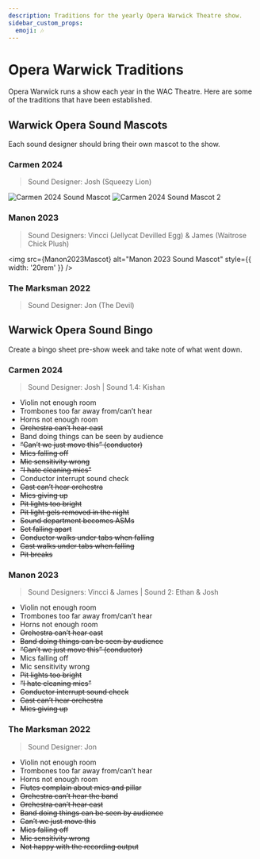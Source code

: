 ```yaml
---
description: Traditions for the yearly Opera Warwick Theatre show.
sidebar_custom_props:
  emoji: 🎶
---
```


# Opera Warwick Traditions

Opera Warwick runs a show each year in the WAC Theatre. Here are some of the traditions that have been established.

## Warwick Opera Sound Mascots
Each sound designer should bring their own mascot to the show.

### Carmen 2024
> Sound Designer: Josh (Squeezy Lion)

<div className="flex gap-2 flex-wrap">
  <img src={Carmen2024Mascot} alt="Carmen 2024 Sound Mascot" style={{ width: '20rem' }} />
  <img src={Carmen2024Mascot2} alt="Carmen 2024 Sound Mascot 2" style={{ width: '20rem' }} />
</div>


### Manon 2023
> Sound Designers: Vincci (Jellycat Devilled Egg)  & James (Waitrose Chick Plush)

<img src={Manon2023Mascot} alt="Manon 2023 Sound Mascot" style={{ width: '20rem' }} />


### The Marksman 2022

> Sound Designer: Jon (The Devil)

## Warwick Opera Sound Bingo
Create a bingo sheet pre-show week and take note of what went down.

### Carmen 2024
> Sound Designer: Josh | Sound 1.4: Kishan

* Violin not enough room
* Trombones too far away from/can’t hear
* Horns not enough room
* ~~Orchestra can’t hear cast~~
* Band doing things can be seen by audience
* ~~“Can’t we just move this” (conductor)~~
* ~~Mics falling off~~
* ~~Mic sensitivity wrong~~
* ~~“I hate cleaning mics”~~
* Conductor interrupt sound check
* ~~Cast can’t hear orchestra~~
* ~~Mics giving up~~
* ~~Pit lights too bright~~
* ~~Pit light gels removed in the night~~
* ~~Sound department becomes ASMs~~
* ~~Set falling apart~~
* ~~Conductor walks under tabs when falling~~
* ~~Cast walks under tabs when falling~~
* ~~Pit breaks~~

### Manon 2023
> Sound Designers: Vincci & James | Sound 2: Ethan & Josh

* Violin not enough room
* Trombones too far away from/can’t hear
* Horns not enough room
* ~~Orchestra can’t hear cast~~
* ~~Band doing things can be seen by audience~~
* ~~“Can’t we just move this” (conductor)~~
* Mics falling off
* Mic sensitivity wrong
* ~~Pit lights too bright~~
* ~~“I hate cleaning mics”~~
* ~~Conductor interrupt sound check~~
* ~~Cast can’t hear orchestra~~
* ~~Mics giving up~~

### The Marksman 2022
> Sound Designer: Jon

* Violin not enough room
* Trombones too far away from/can’t hear
* Horns not enough room
* ~~Flutes complain about mics and pillar~~
* ~~Orchestra can’t hear the band~~
* ~~Orchestra can’t hear cast~~
* ~~Band doing things can be seen by audience~~
* ~~Can’t we just move this~~
* ~~Mics falling off~~
* ~~Mic sensitivity wrong~~
* ~~Not happy with the recording output~~
